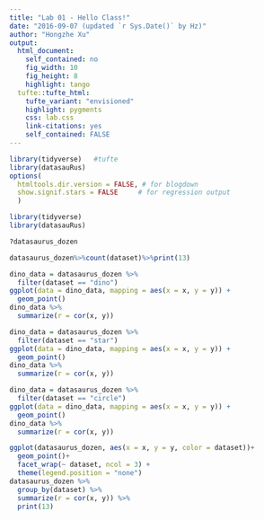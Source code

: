 ```yaml
---
title: "Lab 01 - Hello Class!"
date: "2016-09-07 (updated `r Sys.Date()` by Hz)"
author: "Hongzhe Xu"
output: 
  html_document: 
    self_contained: no
    fig_width: 10
    fig_height: 8
    highlight: tango
  tufte::tufte_html:
    tufte_variant: "envisioned"
    highlight: pygments
    css: lab.css
    link-citations: yes
    self_contained: FALSE
---
```


```r
library(tidyverse)   #tufte
library(datasauRus)
options(
  htmltools.dir.version = FALSE, # for blogdown
  show.signif.stars = FALSE     # for regression output
  )
```


```r
library(tidyverse) 
library(datasauRus)

?datasaurus_dozen

datasaurus_dozen%>%count(dataset)%>%print(13)

dino_data = datasaurus_dozen %>%
  filter(dataset == "dino")
ggplot(data = dino_data, mapping = aes(x = x, y = y)) +
  geom_point()
dino_data %>%
  summarize(r = cor(x, y))

dino_data = datasaurus_dozen %>%
  filter(dataset == "star")
ggplot(data = dino_data, mapping = aes(x = x, y = y)) +
  geom_point()
dino_data %>%
  summarize(r = cor(x, y))

dino_data = datasaurus_dozen %>%
  filter(dataset == "circle")
ggplot(data = dino_data, mapping = aes(x = x, y = y)) +
  geom_point()
dino_data %>%
  summarize(r = cor(x, y))

ggplot(datasaurus_dozen, aes(x = x, y = y, color = dataset))+
  geom_point()+
  facet_wrap(~ dataset, ncol = 3) +
  theme(legend.position = "none")
datasaurus_dozen %>%
  group_by(dataset) %>%
  summarize(r = cor(x, y)) %>%
  print(13)
```



